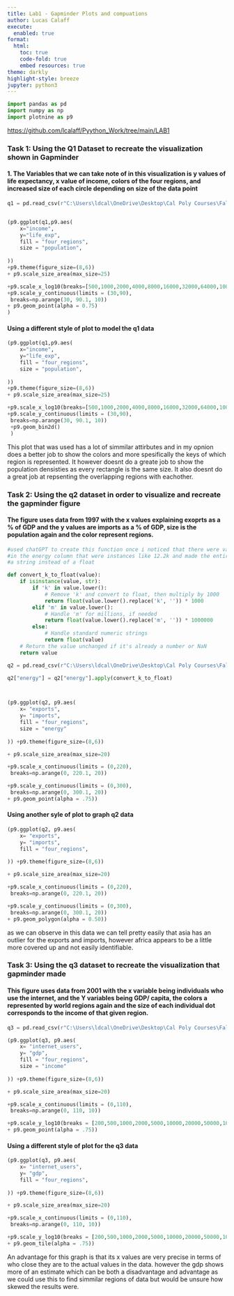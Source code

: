 ```yaml
---
title: Lab1 - Gapminder Plots and compuations
author: Lucas Calaff
execute: 
  enabled: true
format:
  html:
    toc: true
    code-fold: true
    embed resources: true
theme: darkly
highlight-style: breeze
jupyter: python3
---
```



```python
import pandas as pd
import numpy as np
import plotnine as p9
```

<https://github.com/lcalaff/Pyython_Work/tree/main/LAB1>

### Task 1: Using the Q1 Dataset to recreate the visualization shown in Gapminder 
#### 1. The Variables that we can take note of in this visualization is y values of life expectancy, x value of income, colors of the four regions, and increased size of each circle depending on size of the data point 

```python
q1 = pd.read_csv(r"C:\Users\ldcal\OneDrive\Desktop\Cal Poly Courses\Fall\GSB-S544\Coding Work\Pyython_Work\LAB1\Data\q1data.csv")


(p9.ggplot(q1,p9.aes(
    x="income", 
    y="life_exp",
    fill = "four_regions", 
    size = "population",
    
)) 
+p9.theme(figure_size=(8,6))
+ p9.scale_size_area(max_size=25)

+p9.scale_x_log10(breaks=[500,1000,2000,4000,8000,16000,32000,64000,100000])
+p9.scale_y_continuous(limits = (30,90),
 breaks=np.arange(30, 90.1, 10))
+ p9.geom_point(alpha = 0.75)
)
```

#### Using a different style of plot to model the q1 data

```python
(p9.ggplot(q1,p9.aes(
    x="income", 
    y="life_exp",
    fill = "four_regions", 
    size = "population",
    
)) 
+p9.theme(figure_size=(8,6))
+ p9.scale_size_area(max_size=25)

+p9.scale_x_log10(breaks=[500,1000,2000,4000,8000,16000,32000,64000,100000])
+p9.scale_y_continuous(limits = (30,90),
 breaks=np.arange(30, 90.1, 10))
 +p9.geom_bin2d()
 )
```

This plot that was used has a lot of simmilar attirbutes and in my opnion does a better job to show the colors and more spesifically 
the keys of which region is represented. It however doesnt do a greate job to show the population densisties as every rectangle is the
same size. It also doesnt do a great job at repsenting the overlapping regions with eachother.

### Task 2: Using the q2 dataset in order to visualize and recreate the gapminder figure 
#### The figure uses data from 1997 with the x values explaining exoprts as a % of GDP and the y values are imports as a % of GDP, size is the population again and the color represent regions.

```python
#used chatGPT to create this function once i noticed that there were values 
#in the energy column that were instances like 12.2k and made the entire column 
#a string instead of a float

def convert_k_to_float(value):
    if isinstance(value, str):
        if 'k' in value.lower():
            # Remove 'k' and convert to float, then multiply by 1000
            return float(value.lower().replace('k', '')) * 1000
        elif 'm' in value.lower():
            # Handle 'm' for millions, if needed
            return float(value.lower().replace('m', '')) * 1000000
        else:
            # Handle standard numeric strings
            return float(value)
    # Return the value unchanged if it's already a number or NaN
    return value
```

```python
q2 = pd.read_csv(r"C:\Users\ldcal\OneDrive\Desktop\Cal Poly Courses\Fall\GSB-S544\Coding Work\Pyython_Work\LAB1\Data\q2data.csv")

q2["energy"] = q2["energy"].apply(convert_k_to_float)



(p9.ggplot(q2, p9.aes(
    x= "exports",
    y= "imports",
    fill = "four_regions",
    size = "energy"
  
)) +p9.theme(figure_size=(8,6))

+ p9.scale_size_area(max_size=20)

+p9.scale_x_continuous(limits = (0,220),
 breaks=np.arange(0, 220.1, 20))

+p9.scale_y_continuous(limits = (0,300),
 breaks=np.arange(0, 300.1, 20))
+ p9.geom_point(alpha = .75))
```

#### Using another syle of plot to graph q2 data 

```python
(p9.ggplot(q2, p9.aes(
    x= "exports",
    y= "imports",
    fill = "four_regions",
  
)) +p9.theme(figure_size=(8,6))

+ p9.scale_size_area(max_size=20)

+p9.scale_x_continuous(limits = (0,220),
 breaks=np.arange(0, 220.1, 20))

+p9.scale_y_continuous(limits = (0,300),
 breaks=np.arange(0, 300.1, 20))
+ p9.geom_polygon(alpha = 0.50))
```

as we can observe in this data we can tell pretty easily that asia has an outlier for the exports and imports, however africa appears to be a little more covered up and not easily identifiable. 

### Task 3: Using the q3 dataset to recreate the visualization that gapminder made
#### This figure uses data from 2001 with the x variable being individuals who use the internet, and the Y variables being GDP/ capita, the colors a represented by world regions again and the size of each individual dot corresponds to the income of that given region. 

```python
q3 = pd.read_csv(r"C:\Users\ldcal\OneDrive\Desktop\Cal Poly Courses\Fall\GSB-S544\Coding Work\Pyython_Work\LAB1\Data\q3data.csv")

(p9.ggplot(q3, p9.aes(
    x= "internet_users",
    y= "gdp",
    fill = "four_regions",
    size = "income"
  
)) +p9.theme(figure_size=(8,6))

+ p9.scale_size_area(max_size=20)

+p9.scale_x_continuous(limits = (0,110),
 breaks=np.arange(0, 110, 10))

+p9.scale_y_log10(breaks = [200,500,1000,2000,5000,10000,20000,50000,100000])
+ p9.geom_point(alpha = .75))
```

#### Using a different style of plot for the q3 data

```python
(p9.ggplot(q3, p9.aes(
    x= "internet_users",
    y= "gdp",
    fill = "four_regions",
  
)) +p9.theme(figure_size=(8,6))

+ p9.scale_size_area(max_size=20)

+p9.scale_x_continuous(limits = (0,110),
 breaks=np.arange(0, 110, 10))

+p9.scale_y_log10(breaks = [200,500,1000,2000,5000,10000,20000,50000,100000])
+ p9.geom_tile(alpha = .75))
```

An advantage for this graph is that its x values are very precise in terms of who close they are to the actual values in the data. however the gdp shows more of an estimate which can be both a disadvantage and advantage as we could use this to find simmilar regions of data but would be unsure how skewed the results were. 

